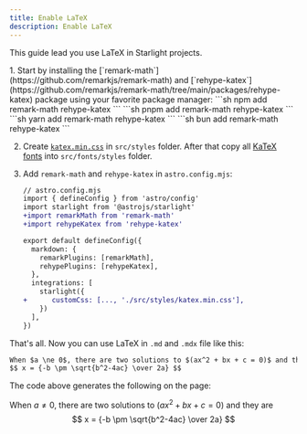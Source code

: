 ```yaml
---
title: Enable LaTeX
description: Enable LaTeX
---
```



This guide lead you use LaTeX in Starlight projects.

<Steps>
1.  Start by installing the [`remark-math`](https://github.com/remarkjs/remark-math) and [`rehype-katex`](https://github.com/remarkjs/remark-math/tree/main/packages/rehype-katex) package using your favorite package manager:
    <Tabs>
      <TabItem label="npm">
        ```sh
        npm add remark-math rehype-katex
        ```
      </TabItem>
      <TabItem label="pnpm">
        ```sh
        pnpm add remark-math rehype-katex
        ```
      </TabItem>
      <TabItem label="Yarn">
        ```sh
        yarn add remark-math rehype-katex
        ```
      </TabItem>
      <TabItem label="Bun">
        ```sh
        bun add remark-math rehype-katex
        ```
      </TabItem>
    </Tabs>

2.  Create [`katex.min.css`](https://cdn.jsdelivr.net/npm/katex@0.16.9/dist/katex.min.css) in `src/styles` folder. After that copy all [KaTeX fonts](https://github.com/KaTeX/KaTeX/tree/main/fonts) into `src/fonts/styles` folder.

3.  Add `remark-math` and `rehype-katex` in `astro.config.mjs`:

    ```diff js
    // astro.config.mjs
    import { defineConfig } from 'astro/config'
    import starlight from '@astrojs/starlight'
    +import remarkMath from 'remark-math'
    +import rehypeKatex from 'rehype-katex'

    export default defineConfig({
      markdown: {
        remarkPlugins: [remarkMath],
        rehypePlugins: [rehypeKatex],
      },
      integrations: [
        starlight({
    +      customCss: [..., './src/styles/katex.min.css'],
        })
      ],
    })
    ```
</Steps>

That's all. Now you can use LaTeX in `.md` and `.mdx` file like this:

```md
When $a \ne 0$, there are two solutions to $(ax^2 + bx + c = 0)$ and they are
$$ x = {-b \pm \sqrt{b^2-4ac} \over 2a} $$
```

The code above generates the following on the page:

When $a \ne 0$, there are two solutions to $(ax^2 + bx + c = 0)$ and they are
$$ x = {-b \pm \sqrt{b^2-4ac} \over 2a} $$